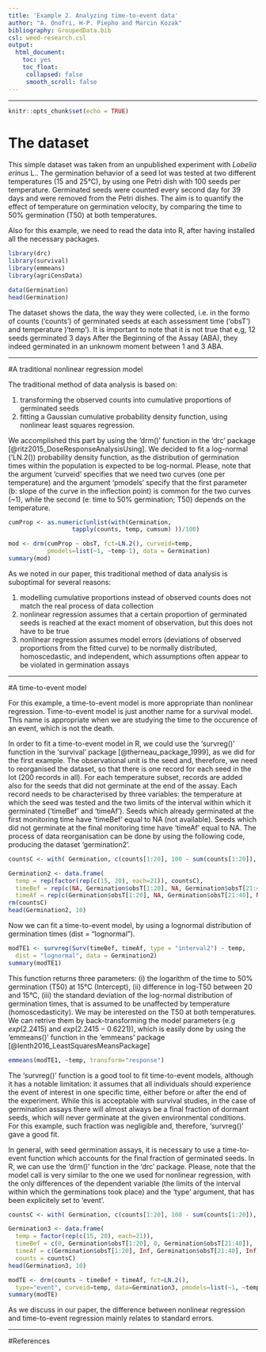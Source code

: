```yaml
---
title: 'Example 2. Analyzing time-to-event data'
author: "A. Onofri, H-P. Piepho and Marcin Kozak"
bibliography: GroupedData.bib
csl: weed-research.csl
output: 
  html_document:
    toc: yes
    toc_float: 
     collapsed: false
     smooth_scroll: false
---
```



---
   
  

```r
knitr::opts_chunk$set(echo = TRUE)
```

# The dataset

This simple dataset was taken from an unpublished experiment with *Lobelia erinus* L.. The germination behavior of a seed lot was tested at two different temperatures (15 and 25°C), by using one Petri dish with 100 seeds per temperature. Germinated seeds were counted every second day for 39 days and were removed from the Petri dishes. The aim is to quantify the effect of temperature on germination velocity, by comparing the time to 50% germination (T50) at both temperatures.

Also for this example, we need to read the data into R, after having installed all the necessary packages.

```r
library(drc)
library(survival)
library(emmeans)
library(agriCensData)

data(Germination)
head(Germination)
```

The dataset shows the data, the way they were collected, i.e. in the formo of counts ('counts') of germinated seeds at each assessment time ('obsT') and temperature )'temp'). It is important to note that it is not true that e,g, 12 seeds germinated 3 days After the Beginning of the Assay (ABA), they indeed germinated in an unknowm moment between 1 and 3 ABA.

---

#A traditional nonlinear regression model

The traditional method of data analysis is based on:

1. transforming the observed counts into cumulative proportions of germinated seeds
2. fitting a Gaussian cumulative probability density function, using nonlinear least squares regression.

We accomplished this part by using the 'drm()' function in the 'drc' package [@ritz2015_DoseResponseAnalysisUsing]. We decided to fit a log-normal ('LN.2()) probability density function, as the distribution of germination times within the population is expected to be log-normal. Please, note that the argument 'curveid' specifies that we need two curves (one per temperature) and the argument 'pmodels' specify that the first parameter (b: slope of the curve in the inflection point) is common for the two curves (~1), while the second (e: time to 50% germination; T50) depends on the temperature.

```r
cumProp <- as.numeric(unlist(with(Germination, 
                  tapply(counts, temp, cumsum) ))/100)

mod <- drm(cumProp ~ obsT, fct=LN.2(), curveid=temp,
           pmodels=list(~1, ~temp-1), data = Germination)
summary(mod)
```

As we noted in our paper, this traditional method of data analysis is suboptimal for several reasons:

1. modelling cumulative proportions instead of observed counts does not match the real process of data collection
2. nonlinear regression assumes that a certain proportion of germinated seeds is reached at the exact moment of observation, but this does not have to be true
3. nonlinear regression assumes model errors (deviations of observed proportions from the fitted curve) to be normally distributed, homoscedastic, and independent, which assumptions often appear to be violated in germination assays

---

#A time-to-event model

For this example, a time-to-event model is more appropriate than nonlinear regression. Time-to-event model is just another name for a survival model. This name is appropriate when we are studying the time to the occurence of an event, which is not the death.

In order to fit a time-to-event model in R, we could use the 'survreg()' function in the 'survival' package [@therneau_package_1999], as we did for the first example. The observational unit is the seed and, therefore, we need to reorganised the dataset, so that there is one record for each seed in the lot (200 records in all). For each temperature subset, records are added also for the seeds that did not germinate at the end of the assay. Each record needs to be characterised by three variables: the temperature at which the seed was tested and the two limits of the interval within which it germinated (‘timeBef’ and ‘timeAf’). Seeds which already germinated at the first monitoring time have ‘timeBef’ equal to NA (not available). Seeds which did not germinate at the final monitoring time have ‘timeAf’ equal to NA. The process of data reorganisation can be done by using the following code, producing the dataset 'germination2'.

```r
countsC <- with( Germination, c(counts[1:20], 100 - sum(counts[1:20]), counts[21:40], 100 - sum(counts[21:40])) ) 

Germination2 <- data.frame(
  temp = rep(factor(rep(c(15, 20), each=21)), countsC),
  timeBef = rep(c(NA, Germination$obsT[1:20], NA, Germination$obsT[21:40]), countsC),
  timeAf = rep(c(Germination$obsT[1:20], NA, Germination$obsT[21:40], NA), countsC) )
rm(countsC)
head(Germination2, 10)
```

Now we can fit a time-to-event model, by using a lognormal distribution of germination times (dist = “lognormal”). 

```r
modTE1 <- survreg(Surv(timeBef, timeAf, type = "interval2") ~ temp,
  dist = "lognormal", data = Germination2)
summary(modTE1)
```

This function returns three parameters: (i) the logarithm of the time to 50% germination (T50) at 15°C (Intercept), (ii) difference in log-T50 between 20 and 15°C, (iii) the standard deviation of the log-normal distribution of germination times, that is assumed to be unaffected by temperature (homoscedasticity). We may be interested on the T50 at both temperatures. We can retrive them by back-transforming the model parameters (e.g $exp(2.2415)$ and $exp(2.2415 - 0.6221)$), which is easily done by using the 'emmeans()' function in the 'emmeans' package [@lenth2016_LeastSquaresMeansPackage]   


```r
emmeans(modTE1, ~temp, transform="response")
```

The 'survreg()' function is a good tool to fit time-to-event models, although it has a notable limitation: it assumes that all individuals should experience the event of interest in one specific time, either before or after the end of the experiment. While this is acceptable with survival studies, in the case of germination assays there will almost always be a final fraction of dormant seeds, which will never germinate at the given environmental conditions. For this example, such fraction was negligible and, therefore, 'survreg()' gave a good fit.

In general, with seed germination assays, it is necessary to use a time-to-event function which accounts for the final fraction of germinated seeds. In R, we can use the 'drm()' function in the 'drc' package. Please, note that the model call is very similar to the one we used for nonlinear regression, with the only differences of the dependent variable (the limits of the interval within which the germinations took place) and the 'type' argument, that has been explicitely set to 'event'. 

```r
countsC <- with( Germination, c(counts[1:20], 100 - sum(counts[1:20]), counts[21:40], 100 - sum(counts[21:40])) )

Germination3 <- data.frame(
  temp = factor(rep(c(15, 20), each=21)),
  timeBef = c(0, Germination$obsT[1:20], 0, Germination$obsT[21:40]),
  timeAf = c(Germination$obsT[1:20], Inf, Germination$obsT[21:40], Inf),
  counts = countsC)
head(Germination3, 10)

modTE <- drm(counts ~ timeBef + timeAf, fct=LN.2(), 
  type="event", curveid=temp, data=Germination3, pmodels=list(~1, ~temp-1))
summary(modTE)
```

As we discuss in our paper, the difference between nonlinear regression and time-to-event regression mainly relates to standard errors.

---

#References